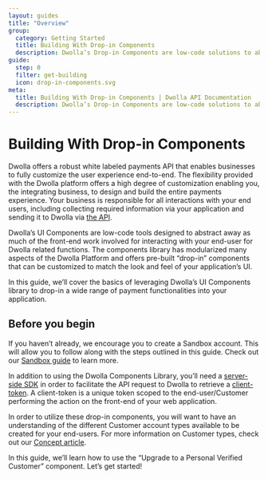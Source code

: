 ```yaml
---
layout: guides
title: "Overview"
group:
  category: Getting Started
  title: Building With Drop-in Components
  description: Dwolla’s Drop-in Components are low-code solutions to abstract away the complexity of integrating with a payment API and act as a shortcut to completing a payment integration.
guide:
  step: 0
  filter: get-building
  icon: drop-in-components.svg
meta:
  title: Building With Drop-in Components | Dwolla API Documentation
  description: Dwolla’s Drop-in Components are low-code solutions to abstract away the complexity of integrating with a payment API and act as a shortcut to completing a payment integration.
---
```



# Building With Drop-in Components

Dwolla offers a robust white labeled payments API that enables businesses to fully customize the user experience end-to-end. The flexibility provided with the Dwolla platform offers a high degree of customization enabling you, the integrating business, to design and build the entire payments experience. Your business is responsible for all interactions with your end users, including collecting required information via your application and sending it to Dwolla via [the API](https://docs.dwolla.com).

Dwolla’s UI Components are low-code tools designed to abstract away as much of the front-end work involved for interacting with your end-user for Dwolla related functions. The components library has modularized many aspects of the Dwolla Platform and offers pre-built “drop-in” components that can be customized to match the look and feel of your application’s UI.

In this guide, we’ll cover the basics of leveraging Dwolla’s UI Components library to drop-in a wide range of payment functionalities into your application.

<InlineCTA
  icon={conceptIcon}
  text="For more information on Dwolla’s UI Components library, reference our Concept article which covers the library and the list of supported components in full detail."
  href="/concepts/drop-in-components/"
/>

## Before you begin

If you haven’t already, we encourage you to create a Sandbox account. This will allow you to follow along with the steps outlined in this guide. Check out our [Sandbox guide](/guides/sandbox/) to learn more.

In addition to using the Dwolla Components Library, you’ll need a [server-side SDK](/sdks-tools) in order to facilitate the API request to Dwolla to retrieve a [client-token](https://docs.dwolla.com/#create-a-client-token). A client-token is a unique token scoped to the end-user/Customer performing the action on the front-end of your web application.

In order to utilize these drop-in components, you will want to have an understanding of the different Customer account types available to be created for your end-users. For more information on Customer types, c​heck out our [Concept article](/concepts/customer-types/).

In this guide, we’ll learn how to use the “Upgrade to a Personal Verified Customer” component. Let’s get started!
